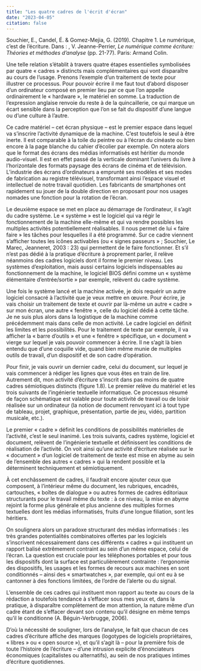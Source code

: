 ```yaml
---
title: "Les quatre cadres de l'écrit d'écran"
date: "2023-04-05"
citation: false
---
```


Souchier, E., Candel, É. & Gomez-Mejia, G. (2019). Chapitre 1. Le numérique, c’est de l’écriture. Dans : , V. Jeanne-Perrier, *Le numérique comme écriture: Théories et méthodes d'analyse* (pp. 21-77). Paris: Armand Colin.

Une telle relation s’établit à travers quatre étapes essentielles symbolisées par quatre « cadres » distincts mais complémentaires qui vont disparaître au cours de l’usage. Prenons l’exemple d’un traitement de texte pour illustrer ce processus. Pour pouvoir écrire il me faut tout d’abord disposer d’un ordinateur composé en premier lieu par ce que l’on appelle ordinairement le « hardware », le matériel en somme. La traduction de l’expression anglaise renvoie du reste à de la quincaillerie, ce qui marque un écart sensible dans la perception que l’on se fait du dispositif d’une langue ou d’une culture à l’autre.

Ce cadre matériel – cet écran physique – est le premier espace dans lequel va s’inscrire l’activité dynamique de la machine. C’est toutefois le seul à être inerte. Il est comparable à la toile du peintre ou à l’écran du cinéaste ou bien encore à la page blanche du cahier d’écolier par exemple. On notera alors que le format des écrans des médias informatisés est héritier du monde audio-visuel. Il est en effet passé de la verticale dominant l’univers du livre à l’horizontale des formats paysage des écrans de cinéma et de télévision. L’industrie des écrans d’ordinateurs a emprunté ses modèles et ses modes de fabrication au registre télévisuel, transformant ainsi l’espace visuel et intellectuel de notre travail quotidien. Les fabricants de smartphones ont rapidement su jouer de la double direction en proposant pour nos usages nomades une fonction pour la rotation de l’écran.

Le deuxième espace se met en place au démarrage de l’ordinateur, il s’agit du cadre système. Le « système » est le logiciel qui va régir le fonctionnement de la machine elle-même et qui va rendre possibles les multiples activités potentiellement réalisables. Il nous permet de lui « faire faire » les tâches pour lesquelles il a été programmé. Sur ce cadre viennent s’afficher toutes les icônes activables (ou « signes passeurs » ; Souchier, Le Marec, Jeanneret, 2003 : 23) qui permettent de le faire fonctionner. Et s’il n’est pas dédié à la pratique d’écriture à proprement parler, il relève néanmoins des cadres logiciels dont il forme le premier niveau. Les systèmes d’exploitation, mais aussi certains logiciels indispensables au fonctionnement de la machine, le logiciel BIOS défini comme un « système élémentaire d'entrée/sortie » par exemple, relèvent du cadre système.

Une fois le système lancé et la machine activée, je dois requérir un autre logiciel consacré à l’activité que je veux mettre en œuvre. Pour écrire, je vais choisir un traitement de texte et ouvrir par là-même un autre « cadre » sur mon écran, une autre « fenêtre », celle du logiciel dédié à cette tâche. Je ne suis plus alors dans la logistique de la machine comme précédemment mais dans celle de mon activité. Le cadre logiciel en définit les limites et les possibilités. Pour le traitement de texte par exemple, il va afficher la « barre d’outils » et une « fenêtre » spécifique, un « document » vierge sur lequel je vais pouvoir commencer à écrire. Il ne s’agit là bien entendu que d’une coquille vide, quand bien même munie de multiples outils de travail, d’un dispositif et de son cadre d’opération.

Pour finir, je vais ouvrir un dernier cadre, celui du document, sur lequel je vais commencer à rédiger les lignes que vous êtes en train de lire. Autrement dit, mon activité d’écriture s’inscrit dans pas moins de quatre cadres sémiotiques distincts (figure 1.8). Le premier relève du matériel et les trois suivants de l’ingénierie textuelle informatique. Ce processus résumé de façon schématique est valable pour toute activité de travail ou de loisir réalisée sur un ordinateur (la notion de document renvoyant ici à tout type de tableau, projet, graphique, présentation, partie de jeu, vidéo, partition musicale, etc.).

Le premier « cadre » définit les conditions de possibilités matérielles de l’activité, c’est le seul inanimé. Les trois suivants, cadres système, logiciel et document, relèvent de l’ingénierie textuelle et définissent les conditions de réalisation de l’activité. On voit ainsi qu’une activité d’écriture réalisée sur le « document » d’un logiciel de traitement de texte est mise en abyme au sein de l’ensemble des autres « cadres » qui la rendent possible et la déterminent techniquement et sémiotiquement.

À cet enchâssement de cadres, il faudrait encore ajouter ceux que composent, à l’intérieur même du document, les rubriques, encadrés, cartouches, « boîtes de dialogue » ou autres formes de cadres éditoriaux structurants pour le travail même du texte : à ce niveau, la mise en abyme rejoint la forme plus générale et plus ancienne des multiples formes textuelles dont les médias informatisés, fruits d’une longue filiation, sont les héritiers.

On soulignera alors un paradoxe structurant des médias informatisés : les très grandes potentialités combinatoires offertes par les logiciels s’inscrivent nécessairement dans ces différents « cadres » qui instituent un rapport balisé extrêmement contraint au sein d’un même espace, celui de l’écran. La question est cruciale pour les téléphones portables et pour tous les dispositifs dont la surface est particulièrement contrainte : l’ergonomie des dispositifs, les usages et les formes de recours aux machines en sont conditionnés – ainsi des « smartwatches », par exemple, qui ont eu à se cantonner à des fonctions limitées, de l’ordre de l’alerte ou du signal.

L’ensemble de ces cadres qui instituent mon rapport au texte au cours de la rédaction a toutefois tendance à s’effacer sous mes yeux et, dans la pratique, à disparaître complètement de mon attention, la nature même d’un cadre étant de s’effacer devant son contenu qu’il désigne en même temps qu’il le conditionne (A. Béguin-Verbrugge, 2006).

D’où la nécessité de souligner, lors de l’analyse, le fait que chacun de ces cadres d’écriture affiche des marques (logotypes de logiciels propriétaires, « libres » ou « open source »), et qu’il s’agit là – pour la première fois de toute l’histoire de l’écriture – d’une intrusion explicite d’énonciateurs économiques (capitalistes ou alternatifs), au sein de nos pratiques intimes d’écriture quotidiennes.
